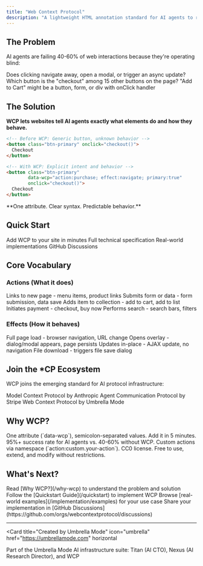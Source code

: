 ```yaml
---
title: "Web Context Protocol"
description: "A lightweight HTML annotation standard for AI agents to reliably understand and interact with web pages"
---
```


## The Problem

AI agents are failing 40-60% of web interactions because they're operating blind:

<CardGroup cols={3}>
  <Card title="Action Ambiguity" icon="question">
    Does clicking navigate away, open a modal, or trigger an async update?
  </Card>
  <Card title="Identification Failure" icon="magnifying-glass">
    Which button is the "checkout" among 15 other buttons on the page?
  </Card>
  <Card title="Intent Confusion" icon="brain">
    "Add to Cart" might be a button, form, or div with onClick handler
  </Card>
</CardGroup>

## The Solution

**WCP lets websites tell AI agents exactly what elements do and how they behave.**

```html
<!-- Before WCP: Generic button, unknown behavior -->
<button class="btn-primary" onclick="checkout()">
  Checkout
</button>

<!-- With WCP: Explicit intent and behavior -->
<button class="btn-primary" 
        data-wcp="action:purchase; effect:navigate; primary:true"
        onclick="checkout()">
  Checkout
</button>
```

<Note>
  **One attribute. Clear syntax. Predictable behavior.**
</Note>

## Quick Start

<CardGroup cols={2}>
  <Card
    title="5-Minute Quickstart"
    icon="rocket"
    href="/quickstart"
  >
    Add WCP to your site in minutes
  </Card>
  <Card
    title="Read the Spec"
    icon="book"
    href="/spec/overview"
  >
    Full technical specification
  </Card>
  <Card
    title="View Examples"
    icon="code"
    href="/implementation/examples"
  >
    Real-world implementations
  </Card>
  <Card
    title="Join Community"
    icon="users"
    href="https://github.com/orgs/webcontextprotocol/discussions"
  >
    GitHub Discussions
  </Card>
</CardGroup>

## Core Vocabulary

### Actions (What it does)

<ResponseField name="navigate" type="action">
  Links to new page - menu items, product links
</ResponseField>

<ResponseField name="submit" type="action">
  Submits form or data - form submission, data save
</ResponseField>

<ResponseField name="add" type="action">
  Adds item to collection - add to cart, add to list
</ResponseField>

<ResponseField name="purchase" type="action">
  Initiates payment - checkout, buy now
</ResponseField>

<ResponseField name="search" type="action">
  Performs search - search bars, filters
</ResponseField>

### Effects (How it behaves)

<ResponseField name="navigate" type="effect">
  Full page load - browser navigation, URL change
</ResponseField>

<ResponseField name="modal" type="effect">
  Opens overlay - dialog/modal appears, page persists
</ResponseField>

<ResponseField name="async" type="effect">
  Updates in-place - AJAX update, no navigation
</ResponseField>

<ResponseField name="download" type="effect">
  File download - triggers file save dialog
</ResponseField>

## Join the *CP Ecosystem

WCP joins the emerging standard for AI protocol infrastructure:

<CardGroup cols={3}>
  <Card title="MCP" icon="circle-nodes">
    Model Context Protocol by Anthropic
  </Card>
  <Card title="ACP" icon="credit-card">
    Agent Communication Protocol by Stripe
  </Card>
  <Card title="WCP" icon="globe">
    Web Context Protocol by Umbrella Mode
  </Card>
</CardGroup>

## Why WCP?

<AccordionGroup>
  <Accordion title="Simple to Adopt" icon="sparkles">
    One attribute (`data-wcp`), semicolon-separated values. Add it in 5 minutes.
  </Accordion>
  
  <Accordion title="Immediate Benefits" icon="bolt">
    95%+ success rate for AI agents vs. 40-60% without WCP.
  </Accordion>
  
  <Accordion title="Extensible" icon="puzzle-piece">
    Custom actions via namespace (`action:custom.your-action`).
  </Accordion>
  
  <Accordion title="Open Source" icon="code-branch">
    CC0 license. Free to use, extend, and modify without restrictions.
  </Accordion>
</AccordionGroup>

## What's Next?

<Steps>
  <Step title="Understand the Basics">
    Read [Why WCP?](/why-wcp) to understand the problem and solution
  </Step>
  <Step title="Add to Your Site">
    Follow the [Quickstart Guide](/quickstart) to implement WCP
  </Step>
  <Step title="Explore Examples">
    Browse [real-world examples](/implementation/examples) for your use case
  </Step>
  <Step title="Join Community">
    Share your implementation in [GitHub Discussions](https://github.com/orgs/webcontextprotocol/discussions)
  </Step>
</Steps>

---

<Card
  title="Created by Umbrella Mode"
  icon="umbrella"
  href="https://umbrellamode.com"
  horizontal
>
  Part of the Umbrella Mode AI infrastructure suite: Titan (AI CTO), Nexus (AI Research Director), and WCP
</Card>
